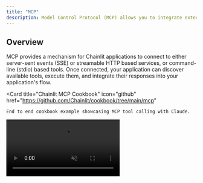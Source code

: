 ```yaml
---
title: "MCP"
description: Model Control Protocol (MCP) allows you to integrate external tool providers with your Chainlit application. This enables your AI models to use tools through standardized interfaces.
---
```


## Overview

MCP provides a mechanism for Chainlit applications to connect to either server-sent events (SSE) or streamable HTTP based services, or command-line (stdio) based tools. Once connected, your application can discover available tools, execute them, and integrate their responses into your application's flow.

 <Card
    title="Chainlit MCP Cookbook"
    icon="github"
    href="https://github.com/Chainlit/cookbook/tree/main/mcp"
  >
    End to end cookbook example showcasing MCP tool calling with Claude.
  </Card>

<Frame caption="Connect to an MCP server">
  <video
    controls
    autoPlay
    loop
    muted
    src="https://github.com/user-attachments/assets/6119341f-fb5d-4c3f-9f10-735a74841fd6"
  />
</Frame>

### Contact us for Enterprise Ready MCP

We're working with companies to create their MCP stacks, enabling AI agents to consume their data and context in standardized ways. Fill out this [form](https://docs.google.com/forms/d/e/1FAIpQLSdObSIeIFt4nHppZ6r2rIoEe-jZRo4CqxbmRKKgb-ZsSPONnQ/viewform?usp=dialog).

## Connections Types

| WebSockets | HTTP+SSE | Streamable HTTP | stdio |
| ---------- | -------- | --------------- | ----- |
| ❌         | ✅       | ✅              | ✅    |

Chainlit supports three types of MCP connections:

1. **SSE (Server-Sent Events)**: Connect to a remote service via HTTP
2. **Streamable HTTP**: Send HTTP requests to a server and receive JSON responses or connect using SSE streams
3. **stdio**: Execute a local command and communicate via standard I/O

> ⚠️ **Security Warning**: The stdio connection type spawns actual subprocesses on the Chainlit server. Only use this with trusted commands in controlled environments. Ensure proper validation of user inputs to prevent command injection vulnerabilities.

<Note>**Command Availability Warning**: When using the stdio connection type with commands like `npx` or `uvx`, these commands must be available on the Chainlit server where the application is running. The subprocess is executed on the server, not on the client machine.</Note>

### Server-Side Configuration (`config.toml`)

You can control which MCP connection types are enabled globally and restrict allowed stdio commands by modifying your project's `config.toml` file (usually located at the root of your project or `.chainlit/config.toml`).

Under the `[features.mcp]` section, you can configure SSE, Streamable HTTP and stdio separately:

```toml
[features]
# ... other feature flags

[features.mcp.sse]
    # Enable or disable the SSE connection type globally
    enabled = true

[features.mcp.streamable-http]
    # Enable or disable the Streamable HTTP connection type globally
    enabled = true

[features.mcp.stdio]
    # Enable or disable the stdio connection type globally
    enabled = true
    # Define an allowlist of executables for the stdio type.
    # Only the base names of executables listed here can be used.
    # This is a crucial security measure for stdio connections.
    # Example: allows running `npx ...` and `uvx ...` but blocks others.
    allowed_executables = [ "npx", "uvx" ]
```

## Setup

### 1. Register Connection Handlers

To use MCP in your Chainlit application, you need to implement the `on_mcp_connect` handler. The `on_mcp_disconnect` handler is optional but recommended for proper cleanup.

```python
import chainlit as cl
from mcp import ClientSession

@cl.on_mcp_connect
async def on_mcp_connect(connection, session: ClientSession):
    """Called when an MCP connection is established"""
    # Your connection initialization code here
    # This handler is required for MCP to work
    
@cl.on_mcp_disconnect
async def on_mcp_disconnect(name: str, session: ClientSession):
    """Called when an MCP connection is terminated"""
    # Your cleanup code here
    # This handler is optional
```

### 2. Client Configuration

The client needs to provide the connection details through the Chainlit interface. This includes:

- Connection name (unique identifier)
- Client type (`sse`, `streamable-http` or `stdio`)
- For SSE and Streamable HTTP: URL endpoint
- For stdio: Full command (e.g., `npx your-tool-package` or `uvx your-tool-package`)

<Frame caption="Adding an MCP">
  <img src="/images/add-mcp.png" />
</Frame>

## Static Server Configuration (Auto-Connection)

Instead of manually connecting MCP servers through the UI, you can configure servers to automatically connect when a chat session starts. This is useful for production deployments where you want specific MCP servers available by default.

### Configuration

Add MCP servers to your `config.toml` file under the `[features.mcp]` section:

```toml
[features.mcp]
enabled = true

# HTTP-based MCP server (e.g., web services)
[[features.mcp.servers]]
name = "csv-editor"
client = "streamable-http"
url = "http://localhost:3001/mcp"
auto_connect = true  # Automatically connect on chat start
timeout = 30

# Command-line MCP server  
[[features.mcp.servers]]
name = "local-tools"
client = "stdio"
command = "npx my-mcp-server"
auto_connect = true  # Automatically connect on chat start
timeout = 45

# Server-sent events MCP server
[[features.mcp.servers]]
name = "sse-server"
client = "sse"
url = "http://localhost:3002/sse"
auto_connect = false  # Manual connection only (default UI behavior)
timeout = 30
```

### Configuration Parameters

Each server configuration supports these parameters:

| Parameter | Required | Type | Description |
|-----------|----------|------|-------------|
| `name` | ✅ | string | Unique identifier for the MCP server |
| `client` | ✅ | string | Connection type: `"stdio"`, `"sse"`, or `"streamable-http"` |
| `auto_connect` | ❌ | boolean | Whether to connect automatically on chat start (default: `true`) |
| `timeout` | ❌ | integer | Connection timeout in seconds (default: `30`) |
| `url` | ✅* | string | Server URL (required for `sse` and `streamable-http`) |
| `headers` | ❌ | object | Additional HTTP headers (for `sse` and `streamable-http`) |
| `command` | ✅* | string | Command to execute (required for `stdio`) |

### Auto-Connection Behavior

When `auto_connect` is set to `true` (which is the default):

1. **Chat Start**: Servers are automatically connected when a new chat session begins
2. **Concurrent Connections**: Multiple servers connect simultaneously for faster startup
3. **Error Handling**: Individual connection failures don't prevent other servers from connecting
4. **Session Binding**: Connected servers are available throughout the chat session

**Connection Flow:**
```python
# Auto-connection happens before on_chat_start
@cl.on_chat_start
async def start():
    # MCP servers are already connected and available
    session = cl.context.session
    if hasattr(session, 'mcp_sessions'):
        connected_servers = list(session.mcp_sessions.keys())
        await cl.Message(f"Connected to {len(connected_servers)} MCP servers: {', '.join(connected_servers)}").send()
```

### Connection States

You can check connection status in your handlers:

```python
@cl.on_mcp_connect
async def on_mcp_connect(connection, session: ClientSession):
    """Called for each successful auto-connection"""
    await cl.Message(f"✅ {connection.name} connected successfully").send()

@cl.on_chat_start
async def start():
    """Check which servers auto-connected"""
    session = cl.context.session
    mcp_sessions = getattr(session, 'mcp_sessions', {})
    
    if mcp_sessions:
        server_names = list(mcp_sessions.keys())
        await cl.Message(f"🔌 Auto-connected to: {', '.join(server_names)}").send()
    else:
        await cl.Message("❌ No MCP servers auto-connected").send()
```

### Troubleshooting Auto-Connection

**Common Issues:**

1. **Connection Timeouts**: Increase the `timeout` value for slow-starting servers
2. **Command Not Found**: Ensure `stdio` commands are available on the server (e.g., `npx`, `uvx`)
3. **Partial Failures**: Check server logs - some servers may connect while others fail
4. **Permission Issues**: Verify `allowed_executables` includes your `stdio` commands

**Debug Information:**

Auto-connection logs are available in the Chainlit server console:
```
INFO - Auto-connecting to 3 MCP servers
INFO - Successfully auto-connected to MCP server 'csv-editor'
ERROR - Failed to auto-connect to MCP server 'local-tools': Connection timeout (30s)
INFO - MCP auto-connection completed: 2/3 successful
```

### Mixed Configuration

You can mix auto-connection servers with manual UI connections:

```toml
# These servers auto-connect
[[features.mcp.servers]]
name = "core-tools"
client = "stdio"
command = "npx core-mcp-server"
auto_connect = true

# This server requires manual connection via UI
[[features.mcp.servers]]
name = "optional-service"  
client = "streamable-http"
url = "http://localhost:3003/mcp"
auto_connect = false  # User must connect manually
```

Users can still manually connect additional servers through the UI, even when auto-connection is configured.

## Working with MCP Connections

### Retrieving Available Tools

Upon connection, you can discover the available tools provided by the MCP service:

```python
@cl.on_mcp_connect
async def on_mcp(connection, session: ClientSession):
    # List available tools
    result = await session.list_tools()
    
    # Process tool metadata
    tools = [{
        "name": t.name,
        "description": t.description,
        "input_schema": t.inputSchema,
    } for t in result.tools]
    
    # Store tools for later use
    mcp_tools = cl.user_session.get("mcp_tools", {})
    mcp_tools[connection.name] = tools
    cl.user_session.set("mcp_tools", mcp_tools)
```

### Executing Tools

You can execute tools using the MCP session:

```python
@cl.step(type="tool") 
async def call_tool(tool_use):
    tool_name = tool_use.name
    tool_input = tool_use.input
    
    # Find appropriate MCP connection for this tool
    mcp_name = find_mcp_for_tool(tool_name)
    
    # Get the MCP session
    mcp_session, _ = cl.context.session.mcp_sessions.get(mcp_name)
    
    # Call the tool
    result = await mcp_session.call_tool(tool_name, tool_input)
    
    return result
```

## Integrating with LLMs

MCP tools can be seamlessly integrated with LLMs that support tool calling:

```python
async def call_model_with_tools():
    # Get tools from all MCP connections
    mcp_tools = cl.user_session.get("mcp_tools", {})
    all_tools = [tool for connection_tools in mcp_tools.values() for tool in connection_tools]
    
    # Call your LLM with the tools
    response = await your_llm_client.call(
        messages=messages,
        tools=all_tools
    )
    
    # Handle tool calls if needed
    if response.has_tool_calls():
        # Process tool calls
        pass
        
    return response
```

## Session Management

MCP connections are managed at the session level. Each WebSocket session can have multiple named MCP connections. The connections are cleaned up when:

1. The user explicitly disconnects
2. The same connection name is reused (old connection is replaced)
3. The WebSocket session ends